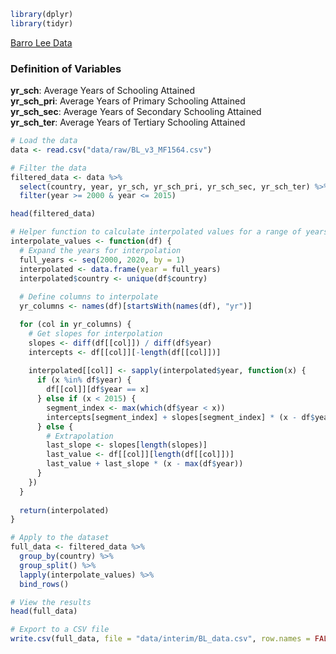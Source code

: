 ```r
library(dplyr)
library(tidyr)
```



[Barro Lee Data](https://github.com/barrolee/BarroLeeDataSet/blob/master/BLData/BL_v3_M2564.csv)

### Definition of Variables
| **yr_sch**:	Average Years of Schooling Attained
| **yr_sch_pri**:	Average Years of Primary Schooling Attained
| **yr_sch_sec**:	Average Years of Secondary Schooling Attained
| **yr_sch_ter**:	Average Years of Tertiary Schooling Attained

```r
# Load the data
data <- read.csv("data/raw/BL_v3_MF1564.csv")

# Filter the data
filtered_data <- data %>%
  select(country, year, yr_sch, yr_sch_pri, yr_sch_sec, yr_sch_ter) %>%
  filter(year >= 2000 & year <= 2015)

head(filtered_data)
```


```r
# Helper function to calculate interpolated values for a range of years
interpolate_values <- function(df) {
  # Expand the years for interpolation
  full_years <- seq(2000, 2020, by = 1)
  interpolated <- data.frame(year = full_years)
  interpolated$country <- unique(df$country)
    
  # Define columns to interpolate
  yr_columns <- names(df)[startsWith(names(df), "yr")]

  for (col in yr_columns) {
    # Get slopes for interpolation
    slopes <- diff(df[[col]]) / diff(df$year)
    intercepts <- df[[col]][-length(df[[col]])]
    
    interpolated[[col]] <- sapply(interpolated$year, function(x) {
      if (x %in% df$year) {
        df[[col]][df$year == x]
      } else if (x < 2015) {
        segment_index <- max(which(df$year < x))
        intercepts[segment_index] + slopes[segment_index] * (x - df$year[segment_index])
      } else {
        # Extrapolation
        last_slope <- slopes[length(slopes)]
        last_value <- df[[col]][length(df[[col]])]
        last_value + last_slope * (x - max(df$year))
      }
    })
  }
  
  return(interpolated)
}
```


```r
# Apply to the dataset
full_data <- filtered_data %>%
  group_by(country) %>%
  group_split() %>%
  lapply(interpolate_values) %>%
  bind_rows()

# View the results
head(full_data)
```

```r
# Export to a CSV file
write.csv(full_data, file = "data/interim/BL_data.csv", row.names = FALSE)
```

